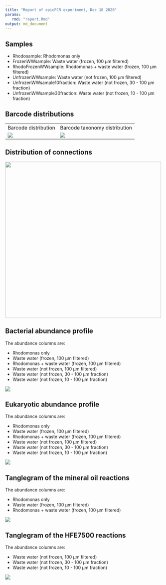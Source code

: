 ```yaml
---
title: "Report of epicPCR experiment, Dec 18 2020"
params:
   rmd: "report.Rmd"
output: md_document
---
```


## Samples

- Rhodosample: Rhodomonas only
- FrozenWWsample: Waste water (frozen, 100 µm filtered)
- RhodoFrozenWWsample: Rhodomonas + waste water (frozen, 100 µm filtered)
- UnfrozenWWsample: Waste water (not frozen, 100 µm filtered)
- UnfrozenWWsample10fraction: Waste water (not frozen, 30 - 100 µm fraction)
- UnfrozenWWsample30fraction: Waste water (not frozen, 10 - 100 µm fraction)

## Barcode distributions

<table>
  <tr>
    <td>Barcode distribution</td>
    <td>Barcode taxonomy distribution</td>
  </tr>
  <tr>
    <td valign="top"><img src="../figures/bc_distribution.png"></td>
    <td valign="top"><img src="../figures/bc_tax_distribution.png"></td>
  </tr>
 </table>

## Distribution of connections

<td valign="top"><img src="../figures/connection_distribution.png" width=500></td>


## Bacterial abundance profile

The abundance columns are:

- Rhodomonas only
- Waste water (frozen, 100 µm filtered)
- Rhodomonas + waste water (frozen, 100 µm filtered)
- Waste water (not frozen, 100 µm filtered)
- Waste water (not frozen, 30 - 100 µm fraction)
- Waste water (not frozen, 10 - 100 µm fraction)

<td valign="top"><img src="../figures/bact_abunds.png" ></td>


## Eukaryotic abundance profile

The abundance columns are:

- Rhodomonas only
- Waste water (frozen, 100 µm filtered)
- Rhodomonas + waste water (frozen, 100 µm filtered)
- Waste water (not frozen, 100 µm filtered)
- Waste water (not frozen, 30 - 100 µm fraction)
- Waste water (not frozen, 10 - 100 µm fraction)

<td valign="top"><img src="../figures/euk_abunds.png" ></td>


## Tanglegram of the mineral oil reactions

The abundance columns are:

- Rhodomonas only
- Waste water (frozen, 100 µm filtered)
- Rhodomonas + waste water (frozen, 100 µm filtered)

<td valign="top"><img src="../figures/frozen_tanglegram.png" ></td>


## Tanglegram of the HFE7500 reactions

The abundance columns are:

- Waste water (not frozen, 100 µm filtered)
- Waste water (not frozen, 30 - 100 µm fraction)
- Waste water (not frozen, 10 - 100 µm fraction)

<td valign="top"><img src="../figures/unfrozen_tanglegram.png" ></td>


